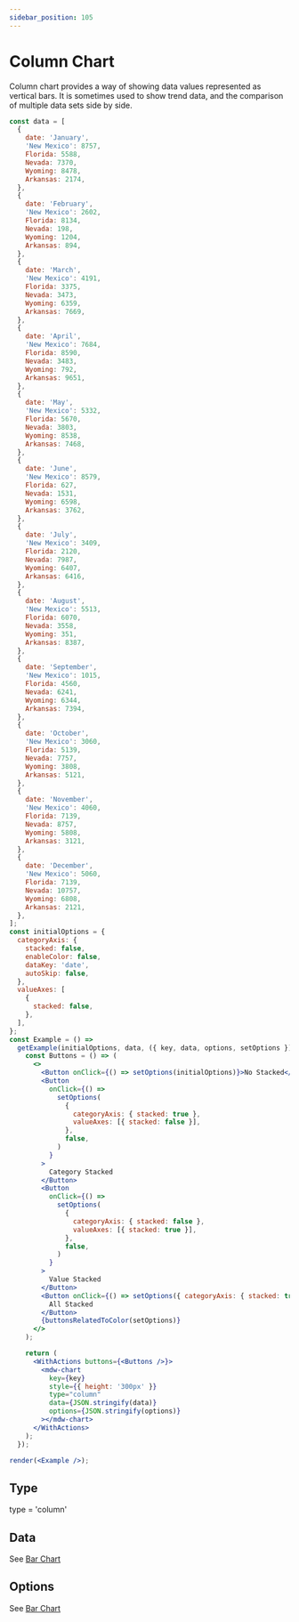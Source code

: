 ```yaml
---
sidebar_position: 105
---
```


# Column Chart

Column chart provides a way of showing data values represented as vertical bars. It is sometimes used to show trend data, and the comparison of multiple data sets side by side.

```jsx live noInline
const data = [
  {
    date: 'January',
    'New Mexico': 8757,
    Florida: 5588,
    Nevada: 7370,
    Wyoming: 8478,
    Arkansas: 2174,
  },
  {
    date: 'February',
    'New Mexico': 2602,
    Florida: 8134,
    Nevada: 198,
    Wyoming: 1204,
    Arkansas: 894,
  },
  {
    date: 'March',
    'New Mexico': 4191,
    Florida: 3375,
    Nevada: 3473,
    Wyoming: 6359,
    Arkansas: 7669,
  },
  {
    date: 'April',
    'New Mexico': 7684,
    Florida: 8590,
    Nevada: 3483,
    Wyoming: 792,
    Arkansas: 9651,
  },
  {
    date: 'May',
    'New Mexico': 5332,
    Florida: 5670,
    Nevada: 3803,
    Wyoming: 8538,
    Arkansas: 7468,
  },
  {
    date: 'June',
    'New Mexico': 8579,
    Florida: 627,
    Nevada: 1531,
    Wyoming: 6598,
    Arkansas: 3762,
  },
  {
    date: 'July',
    'New Mexico': 3409,
    Florida: 2120,
    Nevada: 7987,
    Wyoming: 6407,
    Arkansas: 6416,
  },
  {
    date: 'August',
    'New Mexico': 5513,
    Florida: 6070,
    Nevada: 3558,
    Wyoming: 351,
    Arkansas: 8387,
  },
  {
    date: 'September',
    'New Mexico': 1015,
    Florida: 4560,
    Nevada: 6241,
    Wyoming: 6344,
    Arkansas: 7394,
  },
  {
    date: 'October',
    'New Mexico': 3060,
    Florida: 5139,
    Nevada: 7757,
    Wyoming: 3808,
    Arkansas: 5121,
  },
  {
    date: 'November',
    'New Mexico': 4060,
    Florida: 7139,
    Nevada: 8757,
    Wyoming: 5808,
    Arkansas: 3121,
  },
  {
    date: 'December',
    'New Mexico': 5060,
    Florida: 7139,
    Nevada: 10757,
    Wyoming: 6808,
    Arkansas: 2121,
  },
];
const initialOptions = {
  categoryAxis: {
    stacked: false,
    enableColor: false,
    dataKey: 'date',
    autoSkip: false,
  },
  valueAxes: [
    {
      stacked: false,
    },
  ],
};
const Example = () =>
  getExample(initialOptions, data, ({ key, data, options, setOptions }) => {
    const Buttons = () => (
      <>
        <Button onClick={() => setOptions(initialOptions)}>No Stacked</Button>
        <Button
          onClick={() =>
            setOptions(
              {
                categoryAxis: { stacked: true },
                valueAxes: [{ stacked: false }],
              },
              false,
            )
          }
        >
          Category Stacked
        </Button>
        <Button
          onClick={() =>
            setOptions(
              {
                categoryAxis: { stacked: false },
                valueAxes: [{ stacked: true }],
              },
              false,
            )
          }
        >
          Value Stacked
        </Button>
        <Button onClick={() => setOptions({ categoryAxis: { stacked: true }, valueAxes: [{ stacked: true }] })}>
          All Stacked
        </Button>
        {buttonsRelatedToColor(setOptions)}
      </>
    );

    return (
      <WithActions buttons={<Buttons />}>
        <mdw-chart
          key={key}
          style={{ height: '300px' }}
          type="column"
          data={JSON.stringify(data)}
          options={JSON.stringify(options)}
        ></mdw-chart>
      </WithActions>
    );
  });

render(<Example />);
```

## Type

type = 'column'

## Data

See [Bar Chart](./bar#data)

## Options

See [Bar Chart](./bar#options)
